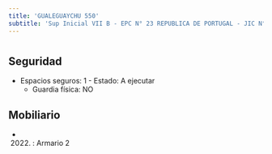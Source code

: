 ```yaml
---
title: 'GUALEGUAYCHU 550'
subtitle: 'Sup Inicial VII B - EPC N° 23 REPUBLICA DE PORTUGAL - JIC N° 03/18° EL JARDIN DE LA FLORESTA - CENOF CENTRO GUALEGUAYCHU'
---
```


#


## Seguridad

*  Espacios seguros: 1 - Estado: A ejecutar 
    + Guardia física: NO





## Mobiliario

*  (2022) : Armario 2 



